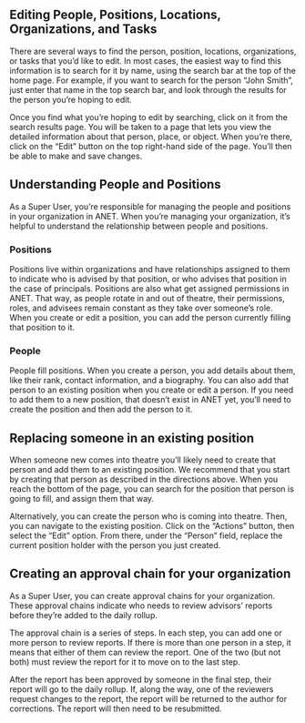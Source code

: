 
<Meta title="2. ANET Super User Stories/Editing" />

## Editing People, Positions, Locations, Organizations, and Tasks

There are several ways to find the person, position, locations, organizations, or tasks that you’d
like to edit. In most cases, the easiest way to find this information is to search for it by name,
using the search bar at the top of the home page. For example, if you want to search for the person
“John Smith”, just enter that name in the top search bar, and look through the results for the
person you’re hoping to edit.

Once you find what you’re hoping to edit by searching, click on it from the search results page. You
will be taken to a page that lets you view the detailed information about that person, place, or
object. When you’re there, click on the “Edit” button on the top right-hand side of the page. You’ll
then be able to make and save changes.

## Understanding People and Positions

As a Super User, you’re responsible for managing the people and positions in your organization in
ANET. When you’re managing your organization, it’s helpful to understand the relationship between
people and positions.

### Positions

Positions live within organizations and have relationships assigned to them to indicate who is
advised by that position, or who advises that position in the case of principals. Positions are also
what get assigned permissions in ANET. That way, as people rotate in and out of theatre, their
permissions, roles, and advisees remain constant as they take over someone’s role. When you create
or edit a position, you can add the person currently filling that position to it.

### People

People fill positions. When you create a person, you add details about them, like their rank,
contact information, and a biography. You can also add that person to an existing position when you
create or edit a person. If you need to add them to a new position, that doesn’t exist in ANET yet,
you’ll need to create the position and then add the person to it.

## Replacing someone in an existing position

When someone new comes into theatre you’ll likely need to create that person and add them to an
existing position. We recommend that you start by creating that person as described in the
directions above. When you reach the bottom of the page, you can search for the position that person
is going to fill, and assign them that way.

Alternatively, you can create the person who is coming into theatre. Then, you can navigate to the
existing position. Click on the “Actions” button, then select the “Edit” option. From there, under
the “Person” field, replace the current position holder with the person you just created.

## Creating an approval chain for your organization

As a Super User, you can create approval chains for your organization. These approval chains
indicate who needs to review advisors’ reports before they’re added to the daily rollup.

The approval chain is a series of steps. In each step, you can add one or more person to review
reports. If there is more than one person in a step, it means that either of them can review the
report. One of the two (but not both) must review the report for it to move on to the last step.

After the report has been approved by someone in the final step, their report will go to the daily
rollup. If, along the way, one of the reviewers request changes to the report, the report will be
returned to the author for corrections. The report will then need to be resubmitted.
